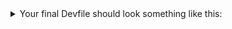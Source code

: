 
<details>
<summary> Your final Devfile should look something like this:</summary>

:::note
Your Devfile might slightly vary from the example below, but the example should give you an idea about the placements of all the components and commands.
:::


<Tabs groupId="quickstart">
    <TabItem value="kubernetes" label="Kubernetes">
        {props.k8sdata}
    </TabItem>
    <TabItem value="openshift" label="OpenShift">
        {props.ocdata}
    </TabItem>
</Tabs>

</details>
